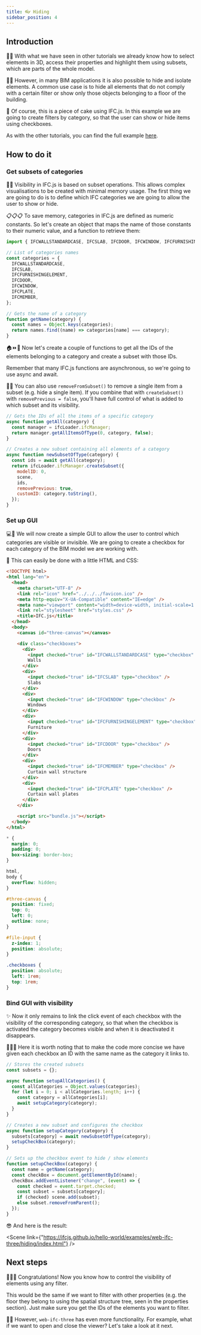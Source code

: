 ```yaml
---
title: 👓 Hiding
sidebar_position: 4
---
```



## Introduction

👩‍🏫 With what we have seen in other tutorials we already know how to select elements in 3D, access their properties and highlight them using subsets, which are parts of the whole model.

🚪🧱 However, in many BIM applications it is also possible to hide and isolate elements. A common use case is to hide all elements that do not comply with a certain filter or show only those objects belonging to a floor of the building.

🍰 Of course, this is a piece of cake using IFC.js. In this example we are going to create filters by category, so that the user can show or hide items using checkboxes.

<IfcCard>
  As with the other tutorials, you can find the full example <a href="https://github.com/IFCjs/hello-world/tree/main/examples/web-ifc-three/hiding">here</a>.
</IfcCard>

## How to do it

### Get subsets of categories

👩‍🏫 Visibility in IFC.js is based on subset operations. This allows complex visualisations to be created with minimal memory usage. The first thing we are going to do is to define which IFC categories we are going to allow the user to show or hide.

📋📋📋 To save memory, categories in IFC.js are defined as numeric constants. So let's create an object that maps the name of those constants to their numeric value, and a function to retrieve them:

```js
import { IFCWALLSTANDARDCASE, IFCSLAB, IFCDOOR, IFCWINDOW, IFCFURNISHINGELEMENT, IFCMEMBER, IFCPLATE } from "web-ifc";

// List of categories names
const categories = {
  IFCWALLSTANDARDCASE,
  IFCSLAB,
  IFCFURNISHINGELEMENT,
  IFCDOOR,
  IFCWINDOW,
  IFCPLATE,
  IFCMEMBER,
};

// Gets the name of a category
function getName(category) {
  const names = Object.keys(categories);
  return names.find((name) => categories[name] === category);
}
```

🏠⏩🚪 Now let's create a couple of functions to get all the IDs of the elements belonging to a category and create a subset with those IDs.

<IfcAlert>Remember that many IFC.js functions are asynchronous, so we're going to use async and await.</IfcAlert>

👩‍🏫 You can also use `removeFromSubset()` to remove a single item from a subset (e.g. hide a single item). If you combine that with `createSubset()` with `removePrevious = false`, you'll have full control of what is added to which subset and its visibility.

```js
// Gets the IDs of all the items of a specific category
async function getAll(category) {
  const manager = ifcLoader.ifcManager;
  return manager.getAllItemsOfType(0, category, false);
}

// Creates a new subset containing all elements of a category
async function newSubsetOfType(category) {
  const ids = await getAll(category);
  return ifcLoader.ifcManager.createSubset({
    modelID: 0,
    scene,
    ids,
    removePrevious: true,
    customID: category.toString(),
  });
}
```

### Set up GUI

💻🧑 We will now create a simple GUI to allow the user to control which categories are visible or invisible. We are going to create a checkbox for each category of the BIM model we are working with.

💅 This can easily be done with a little HTML and CSS:

```html
<!DOCTYPE html>
<html lang="en">
  <head>
    <meta charset="UTF-8" />
    <link rel="icon" href="../../../favicon.ico" />
    <meta http-equiv="X-UA-Compatible" content="IE=edge" />
    <meta name="viewport" content="width=device-width, initial-scale=1.0" />
    <link rel="stylesheet" href="styles.css" />
    <title>IFC.js</title>
  </head>
  <body>
    <canvas id="three-canvas"></canvas>

    <div class="checkboxes">
      <div>
        <input checked="true" id="IFCWALLSTANDARDCASE" type="checkbox" />
        Walls
      </div>
      <div>
        <input checked="true" id="IFCSLAB" type="checkbox" />
        Slabs
      </div>
      <div>
        <input checked="true" id="IFCWINDOW" type="checkbox" />
        Windows
      </div>
      <div>
        <input checked="true" id="IFCFURNISHINGELEMENT" type="checkbox" />
        Furniture
      </div>
      <div>
        <input checked="true" id="IFCDOOR" type="checkbox" />
        Doors
      </div>
      <div>
        <input checked="true" id="IFCMEMBER" type="checkbox" />
        Curtain wall structure
      </div>
      <div>
        <input checked="true" id="IFCPLATE" type="checkbox" />
        Curtain wall plates
      </div>
    </div>

    <script src="bundle.js"></script>
  </body>
</html>
```

```css
* {
  margin: 0;
  padding: 0;
  box-sizing: border-box;
}

html,
body {
  overflow: hidden;
}

#three-canvas {
  position: fixed;
  top: 0;
  left: 0;
  outline: none;
}

#file-input {
  z-index: 1;
  position: absolute;
}

.checkboxes {
  position: absolute;
  left: 1rem;
  top: 1rem;
}
```

### Bind GUI with visibility

✨ Now it only remains to link the click event of each checkbox with the visibility of the corresponding category, so that when the checkbox is activated the category becomes visible and when it is deactivated it disappears.

🎨👨‍🎨 Here it is worth noting that to make the code more concise we have given each checkbox an ID with the same name as the category it links to.

```js
// Stores the created subsets
const subsets = {};

async function setupAllCategories() {
  const allCategories = Object.values(categories);
  for (let i = 0; i < allCategories.length; i++) {
    const category = allCategories[i];
    await setupCategory(category);
  }
}

// Creates a new subset and configures the checkbox
async function setupCategory(category) {
  subsets[category] = await newSubsetOfType(category);
  setupCheckBox(category);
}

// Sets up the checkbox event to hide / show elements
function setupCheckBox(category) {
  const name = getName(category);
  const checkBox = document.getElementById(name);
  checkBox.addEventListener("change", (event) => {
    const checked = event.target.checked;
    const subset = subsets[category];
    if (checked) scene.add(subset);
    else subset.removeFromParent();
  });
}
```

😎 And here is the result:

<Scene link={"https://ifcjs.github.io/hello-world/examples/web-ifc-three/hiding/index.html"} />

## Next steps

🎉🎉🎉 Congratulations! Now you know how to control the visibility of elements using any filter.

<IfcAlert>This would be the same if we want to filter with other properties (e.g. the floor they belong to using the spatial structure tree, seen in the properties section). Just make sure you get the IDs of the elements you want to filter.</IfcAlert>

👩‍🏫 However, `web-ifc-three` has even more functionality. For example, what if we want to open and close the viewer? Let's take a look at it next.

